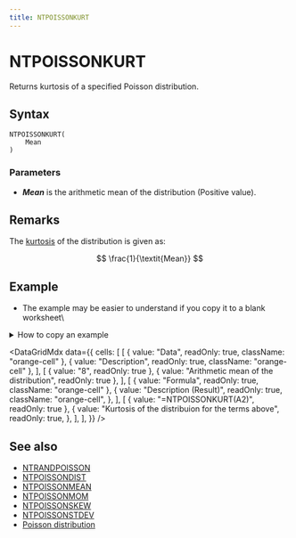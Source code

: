 ```yaml
---
title: NTPOISSONKURT
---
```



# NTPOISSONKURT

Returns kurtosis of a specified Poisson distribution.

## Syntax

```excel
NTPOISSONKURT(
    Mean
)
```

### Parameters

- **_Mean_** is the arithmetic mean of the distribution (Positive value).

## Remarks

The [kurtosis](/docs/glossary#kurtosis) of the distribution is given as:

$$
\frac{1}{\textit{Mean}}
$$

## Example

- The example may be easier to understand if you copy it to a blank worksheet\

<details>
  <summary>How to copy an example</summary>

1.  Create a blank workbook or worksheet.
2.  Select the example in the Help topic.

    **Note**  Do not select the row or column headers.

    ![Selecting an example from Help](./../../assets/functions/HowToCopy.png)

    Selecting an example from Help

3.  Press CTRL+C.
4.  In the worksheet, select cell A1, and press CTRL+V.
5.  To switch between viewing the results and viewing the formulas that return the results, press CTRL+` (grave accent), or on the **Tools** menu, point to **Formula Auditing**, and then click **Formula Auditing Mode**.

</details>

<DataGridMdx
  data={{
    cells: [
      [
        { value: "Data", readOnly: true, className: "orange-cell" },
        { value: "Description", readOnly: true, className: "orange-cell" },
      ],
      [
        { value: "8", readOnly: true },
        { value: "Arithmetic mean of the distribution", readOnly: true },
      ],
      [
        { value: "Formula", readOnly: true, className: "orange-cell" },
        {
          value: "Description (Result)",
          readOnly: true,
          className: "orange-cell",
        },
      ],
      [
        { value: "=NTPOISSONKURT(A2)", readOnly: true },
        {
          value: "Kurtosis of the distribuion for the terms above",
          readOnly: true,
        },
      ],
    ],
  }}
/>

## See also

- [NTRANDPOISSON](../01-random-numbers/01-single-series/12-ntrandpoisson.mdx)
- [NTPOISSONDIST](073-ntpoissondist.mdx)
- [NTPOISSONMEAN](076-ntpoissonmean.mdx)
- [NTPOISSONMOM](077-ntpoissonmom.mdx)
- [NTPOISSONSKEW](078-ntpoissonskew.mdx)
- [NTPOISSONSTDEV](079-ntpoissonstdev.mdx)
- [Poisson distribution](../../05-gallery-of-distributions/poisson-distribution.mdx)
